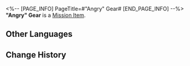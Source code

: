 <%-- [PAGE_INFO]
PageTitle=#"Angry" Gear#
[END_PAGE_INFO] --%>
{{Item Infobox
|id          = 140409
|image       = Item Angry Gear.png
|type        = Mission Item
|invCategory = Missions
|rarity      = 3
|effect      = 
|description = A manifestation of the emotion "Angry" in the Dreamscape. It can be used to repair people's Emo Dial and recover their lost emotions or memories.
}}
'''"Angry" Gear''' is a [[Mission Item]].

==Other Languages==
{{Other Languages
|en   = "Angry" Gear
|zhs  = 「愤懑」齿轮
|zht  = 「憤懣」齒輪
|ja   = 「怒り」の歯車
|ko   = 「분노」 톱니바퀴
|es   = Engranaje de la ira
|fr   = Engrenage de « Colère »
|ru   = Шестерня «Гнев»
|th   = ฟันเฟือง "โกรธเกรี้ยว"
|vi   = Bánh Răng Phẫn Nộ
|de   = Groll-Zahnrad
|id   = Gir "Kemarahan"
|pt   = Engrenagem "Irritada"
}}

==Change History==
{{Change History|2.0}}